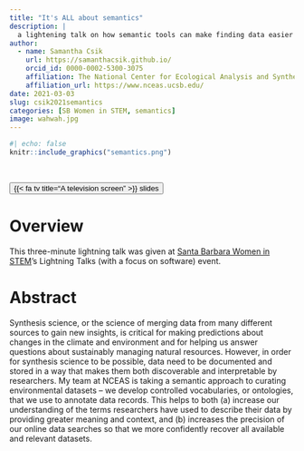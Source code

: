 ```yaml
---
title: "It's ALL about semantics"
description: |
  a lightening talk on how semantic tools can make finding data easier and impactful synthesis science faster
author:
  - name: Samantha Csik
    url: https://samanthacsik.github.io/
    orcid_id: 0000-0002-5300-3075
    affiliation: The National Center for Ecological Analysis and Synthesis
    affiliation_url: https://www.nceas.ucsb.edu/
date: 2021-03-03
slug: csik2021semantics
categories: [SB Women in STEM, semantics]
image: wahwah.jpg
---
```


```r
#| echo: false
knitr::include_graphics("semantics.png")
```

<br>

<div class="container">
<div class="center">
<button type="button" class="button-styling" onclick=window.location.href='https://docs.google.com/presentation/d/10HNe2u-QrtPOTk1G9FdmtBy779HmVlrNC2Nk_-YWEXc/edit?usp=sharing'>{{< fa tv title="A television screen" >}} slides</button>
</div>
</div>

# Overview

This three-minute lightning talk was given at [Santa Barbara Women in STEM](https://www.sbwomeninstem.org/)'s Lightning Talks (with a focus on software) event. 

# Abstract

Synthesis science, or the science of merging data from many different sources to gain new insights, is critical for making predictions about changes in the climate and environment and for helping us answer questions about sustainably managing natural resources. However, in order for synthesis science to be possible, data need to be documented and stored in a way that makes them both discoverable and interpretable by researchers. My team at NCEAS is taking a semantic approach to curating environmental datasets -- we develop controlled vocabularies, or ontologies, that we use to annotate data records. This helps to both (a) increase our understanding of the terms researchers have used to describe their data by providing greater meaning and context, and (b) increases the precision of our online data searches so that we more confidently recover all available and relevant datasets.